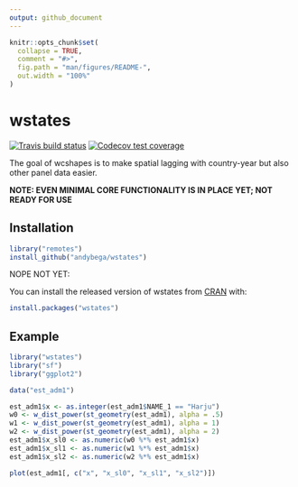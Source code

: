 ```yaml
---
output: github_document
---
```


<!-- README.md is generated from README.Rmd. Please edit that file -->

```r
knitr::opts_chunk$set(
  collapse = TRUE,
  comment = "#>",
  fig.path = "man/figures/README-",
  out.width = "100%"
)
```

# wstates

<!-- badges: start -->
[![Travis build status](https://travis-ci.com/andybega/wstates.svg?branch=master)](https://travis-ci.com/andybega/wstates)
[![Codecov test coverage](https://codecov.io/gh/andybega/wstates/branch/master/graph/badge.svg)](https://codecov.io/gh/andybega/wstates?branch=master)
<!-- badges: end -->

The goal of wcshapes is to make spatial lagging with country-year but also other panel data easier. 

**NOTE: EVEN MINIMAL CORE FUNCTIONALITY IS IN PLACE YET; NOT READY FOR USE**

## Installation

``` r
library("remotes")
install_github("andybega/wstates")
```

NOPE NOT YET: 

You can install the released version of wstates from [CRAN](https://CRAN.R-project.org) with:

``` r
install.packages("wstates")
```

## Example

```r
library("wstates")
library("sf")
library("ggplot2")

data("est_adm1")

est_adm1$x <- as.integer(est_adm1$NAME_1 == "Harju")
w0 <- w_dist_power(st_geometry(est_adm1), alpha = .5)
w1 <- w_dist_power(st_geometry(est_adm1), alpha = 1)
w2 <- w_dist_power(st_geometry(est_adm1), alpha = 2)
est_adm1$x_sl0 <- as.numeric(w0 %*% est_adm1$x)
est_adm1$x_sl1 <- as.numeric(w1 %*% est_adm1$x)
est_adm1$x_sl2 <- as.numeric(w2 %*% est_adm1$x)

plot(est_adm1[, c("x", "x_sl0", "x_sl1", "x_sl2")])
```




